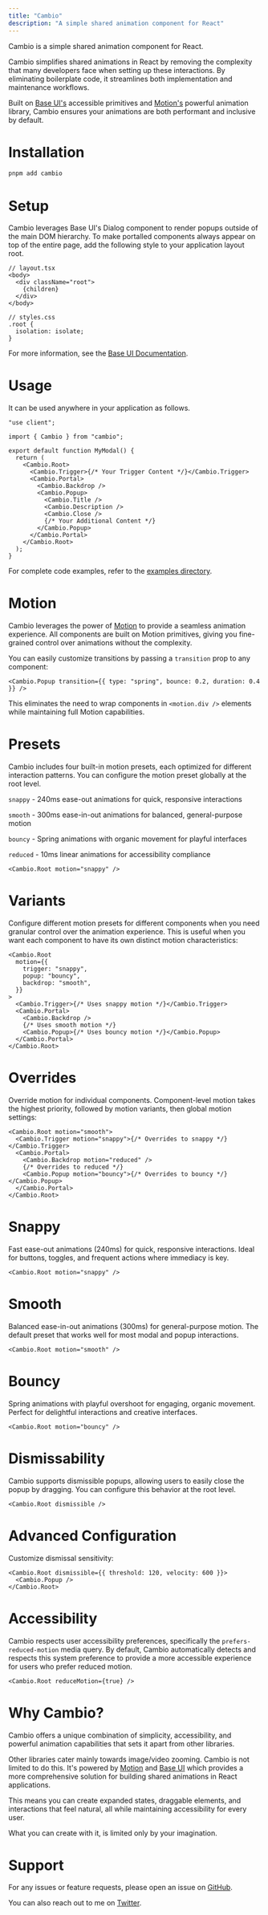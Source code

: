 ```yaml
---
title: "Cambio"
description: "A simple shared animation component for React"
---
```


<center>
  <Basic />
</center>

Cambio is a simple shared animation component for React.

Cambio simplifies shared animations in React by removing the complexity that many developers face when setting up these interactions.
By eliminating boilerplate code, it streamlines both implementation and maintenance workflows.

Built on [Base UI's](https://base-ui.com/) accessible primitives and [Motion's](https://motion.dev/) powerful animation library,
Cambio ensures your animations are both performant and inclusive by default.

# Installation

```bash
pnpm add cambio
```

# Setup

Cambio leverages Base UI's Dialog component to render popups outside of the main DOM hierarchy.
To make portalled components always appear on top of the entire page, add the following style to your application layout root.

```tsx
// layout.tsx
<body>
  <div className="root">
    {children}
  </div>
</body>

// styles.css
.root {
  isolation: isolate;
}
```

For more information, see the [Base UI Documentation](https://base-ui.com/react/overview/quick-start#set-up-portals).

# Usage

It can be used anywhere in your application as follows.

```tsx
"use client";

import { Cambio } from "cambio";

export default function MyModal() {
  return (
    <Cambio.Root>
      <Cambio.Trigger>{/* Your Trigger Content */}</Cambio.Trigger>
      <Cambio.Portal>
        <Cambio.Backdrop />
        <Cambio.Popup>
          <Cambio.Title />
          <Cambio.Description />
          <Cambio.Close />
          {/* Your Additional Content */}
        </Cambio.Popup>
      </Cambio.Portal>
    </Cambio.Root>
  );
}
```

For complete code examples, refer to the [examples directory](https://github.com/raphaelsalaja/cambio/tree/main/website/components/examples).

# Motion

Cambio leverages the power of [Motion](https://motion.dev/) to provide a seamless animation experience. All components are built on Motion primitives, giving you fine-grained control over animations without the complexity.

You can easily customize transitions by passing a `transition` prop to any component:

```tsx
<Cambio.Popup transition={{ type: "spring", bounce: 0.2, duration: 0.4 }} />
```

This eliminates the need to wrap components in `<motion.div />` elements while maintaining full Motion capabilities.

# Presets

Cambio includes four built-in motion presets, each optimized for different interaction patterns. You can configure the motion preset globally at the root level.

`snappy` - 240ms ease-out animations for quick, responsive interactions

`smooth` - 300ms ease-in-out animations for balanced, general-purpose motion

`bouncy` - Spring animations with organic movement for playful interfaces

`reduced` - 10ms linear animations for accessibility compliance

```tsx
<Cambio.Root motion="snappy" />
```

# Variants

Configure different motion presets for different components when you need granular control over the animation experience. This is useful when you want each component to have its own distinct motion characteristics:

<center>
  <Variants />
</center>

```tsx
<Cambio.Root
  motion={{
    trigger: "snappy",
    popup: "bouncy",
    backdrop: "smooth",
  }}
>
  <Cambio.Trigger>{/* Uses snappy motion */}</Cambio.Trigger>
  <Cambio.Portal>
    <Cambio.Backdrop />
    {/* Uses smooth motion */}
    <Cambio.Popup>{/* Uses bouncy motion */}</Cambio.Popup>
  </Cambio.Portal>
</Cambio.Root>
```

# Overrides

Override motion for individual components. Component-level motion takes the highest priority, followed by motion variants, then global motion settings:

<center>
  <Overrides />
</center>

```tsx
<Cambio.Root motion="smooth">
  <Cambio.Trigger motion="snappy">{/* Overrides to snappy */}</Cambio.Trigger>
  <Cambio.Portal>
    <Cambio.Backdrop motion="reduced" />
    {/* Overrides to reduced */}
    <Cambio.Popup motion="bouncy">{/* Overrides to bouncy */}</Cambio.Popup>
  </Cambio.Portal>
</Cambio.Root>
```

# Snappy

Fast ease-out animations (240ms) for quick, responsive interactions. Ideal for buttons, toggles, and frequent actions where immediacy is key.

<center>
  <Snappy />
</center>

```tsx
<Cambio.Root motion="snappy" />
```

# Smooth

Balanced ease-in-out animations (300ms) for general-purpose motion. The default preset that works well for most modal and popup interactions.

<center>
  <Smooth />
</center>

```tsx
<Cambio.Root motion="smooth" />
```

# Bouncy

Spring animations with playful overshoot for engaging, organic movement. Perfect for delightful interactions and creative interfaces.

<center>
  <Bouncy />
</center>

```tsx
<Cambio.Root motion="bouncy" />
```

# Dismissability

Cambio supports dismissible popups, allowing users to easily close the popup by dragging. You can configure this behavior at the root level.

<center>
  <Dismissible />
</center>

```tsx
<Cambio.Root dismissible />
```

# Advanced Configuration

Customize dismissal sensitivity:

<center>
  <DismissableAdvanced />
</center>

```tsx
<Cambio.Root dismissible={{ threshold: 120, velocity: 600 }}>
  <Cambio.Popup />
</Cambio.Root>
```

# Accessibility

Cambio respects user accessibility preferences, specifically the `prefers-reduced-motion` media query. By default, Cambio automatically detects and respects this system preference to provide a more accessible experience for users who prefer reduced motion.

<center>
  <Reduced />
</center>

```tsx
<Cambio.Root reduceMotion={true} />
```

# Why Cambio?

Cambio offers a unique combination of simplicity, accessibility, and powerful animation capabilities that sets it apart from other libraries.

Other libraries cater mainly towards image/video zooming. Cambio is not limited to do this. It's powered by [Motion](https://motion.dev/) and [Base UI](https://base-ui.com/) which provides a more comprehensive solution for building shared animations in React applications.

This means you can create expanded states, draggable elements, and interactions that feel natural, all while maintaining accessibility for every user.

What you can create with it, is limited only by your imagination.

# Support

For any issues or feature requests, please open an issue on [GitHub](https://github.com/raphaelsalaja/cambio).

You can also reach out to me on [Twitter](https://x.com/raphaelsalaja).

